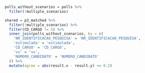 ```r
polls_without_scenarios = polls %>%
  filter(!multiple_scenarios)

shared = p3_matched %>%
  filter(!multiple_scenarios) %>%
  filter(CD_CARGO != 5) %>%
  inner_join(polls_without_scenarios, by = c(
    'NR_IDENTIFICACAO_PESQUISA' = 'NR_IDENTIFICACAO_PESQUISA',
    'estimulada' = 'estimulada',
    'CD_CARGO' = 'CD_CARGO',
    'vv' = 'vv',
    'NUMERO_CANDIDATO' = 'NUMERO_CANDIDATO'
  )) %>%
  mutate(agree = abs(result.x - result.y) <= 0.2)
```
